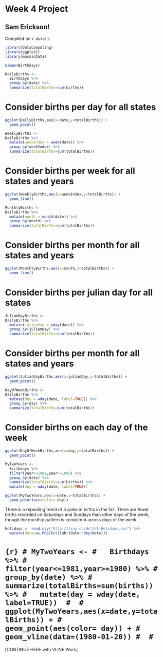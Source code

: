 # Week 4 Project

## Sam Erickson! 

<!-- leave this material as is -->
Compiled on `r date()`.

```r
library(DataComputing)
library(ggplot2)
library(mosaicData)
```
<!-- put your content after this line -->

```r
names(Birthdays)
```

```r
DailyBirths <-
  Birthdays %>%
  group_by(date) %>%
  summarize(totalBirths=sum(births))
```

# Consider births per day for all states
```r
ggplot(DailyBirths,aes(x=date,y=totalBirths)) +
  geom_point()
```


```r
WeeklyBirths <-
DailyBirths %>%
  mutate(weekIndex = week(date)) %>%
  group_by(weekIndex) %>%
  summarize(totalBirths=sum(totalBirths))

```

# Consider births per week for all states and years
```r
ggplot(WeeklyBirths,aes(x=weekIndex,y=totalBirths)) +
  geom_line()
```

```r
MonthlyBirths <-
DailyBirths %>%
  mutate(month = month(date)) %>%
  group_by(month) %>%
  summarize(totalBirths=sum(totalBirths))

```

# Consider births per month for all states and years
```r
ggplot(MonthlyBirths,aes(x=month,y=totalBirths)) +
  geom_line()
```

# Consider births per julian day for all states

```r
JulianDayBirths <-
DailyBirths %>%
  mutate(julianDay = yday(date)) %>%
  group_by(julianDay) %>%
  summarize(totalBirths=sum(totalBirths))

```

# Consider births per month for all states and years
```r
ggplot(JulianDayBirths,aes(x=julianDay,y=totalBirths)) +
  geom_point()
```


```r
DayOfWeekBirths <-
DailyBirths %>%
  mutate(day = wday(date, label=TRUE)) %>%
  group_by(day) %>%
  summarize(totalBirths=sum(totalBirths))

```

# Consider births on each day of the week
```r
ggplot(DayOfWeekBirths,aes(x=day,y=totalBirths)) +
  geom_point()
```


```r
MyTwoYears <-
  Birthdays %>%
  filter(year<=1981,year>=1980) %>%
  group_by(date) %>%
  summarize(totalBirths=sum(births)) %>%
  mutate(day = wday(date, label=TRUE)) 

ggplot(MyTwoYears,aes(x=date,y=totalBirths)) +
  geom_point(aes(color= day))
```

There is a repeating trend of a spike in births in the fall. There are fewer births recorded on Saturdays and Sundays than other days of the week, though the monthly pattern is consistent across days of the week.

```r
holidays <- read.csv("http://tiny.cc/dcf/US-Holidays.csv") %>%
  mutate(date=as.POSIXct(lubridate::dmy(date)))
```

# ```{r}
# MyTwoYears <-
#   Birthdays %>%
#   filter(year<=1981,year>=1980) %>%
#   group_by(date) %>%
#   summarize(totalBirths=sum(births)) %>%
#   mutate(day = wday(date, label=TRUE)) 
# 
# ggplot(MyTwoYears,aes(x=date,y=totalBirths)) +
#   geom_point(aes(color= day)) +
#   geom_vline(data=(1980-01-20))
# 
# ```

[CONTINUE HERE with VLINE Work]
